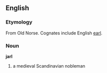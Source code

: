 ==English==
===Etymology===
From Old Norse. Cognates include English [[earl]].
===Noun===
'''jarl'''

#a medieval Scandinavian nobleman
